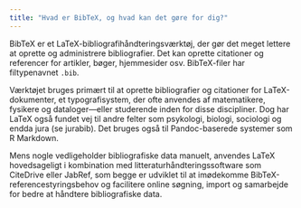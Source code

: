 ```yaml
---
title: "Hvad er BibTeX, og hvad kan det gøre for dig?"
---
```



BibTeX er et LaTeX-bibliografihåndteringsværktøj, der gør det meget lettere at oprette og administrere bibliografier. Det kan oprette citationer og referencer for artikler, bøger, hjemmesider osv. BibTeX-filer har filtypenavnet `.bib`.

<CiteDrive />

Værktøjet bruges primært til at oprette bibliografier og citationer for LaTeX-dokumenter, et typografisystem, der ofte anvendes af matematikere, fysikere og dataloger—eller studerende inden for disse discipliner. Dog har LaTeX også fundet vej til andre felter som psykologi, biologi, sociologi og endda jura (se jurabib). Det bruges også til Pandoc-baserede systemer som R Markdown.

Mens nogle vedligeholder bibliografiske data manuelt, anvendes LaTeX hovedsageligt i kombination med litteraturhåndteringssoftware som CiteDrive eller JabRef, som begge er udviklet til at imødekomme BibTeX-referencestyringsbehov og facilitere online søgning, import og samarbejde for bedre at håndtere bibliografiske data.
